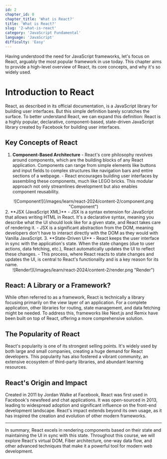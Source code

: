 ```yaml
---
id: 2
chapter_id: 0
chapter_title: 'What is React?'
title: 'What is React?'
slug: '2-what-is-react'
category: 'JavaScript Fundamental'
language: 'JavaScript'
difficulty: 'Easy'
---
```


Having understood the need for JavaScript frameworks, let's focus on React, arguably the most popular framework in use today. This chapter aims to provide a high-level overview of React, its core concepts, and why it's so widely used.

# Introduction to React
React, as described in its official documentation, is a JavaScript library for building user interfaces. But this simple definition barely scratches the surface. To better understand React, we can expand this definition: React is a highly popular, declarative, component-based, state-driven JavaScript library created by Facebook for building user interfaces.

## Key Concepts of React

1. **Component-Based Architecture**
        - React's core philosophy revolves around components, which are the building blocks of any React application. Components can range from simple elements like buttons and input fields to complex structures like navigation bars and entire sections of a webpage.
        - React encourages building user interfaces by assembling these components, much like LEGO bricks. This modular approach not only streamlines development but also enables component reusability.

<center>![Component!](/images/learn/react-2024/content-2/component.png "Component")</center>
2. **JSX (JavaScript XML)**
        - JSX is a syntax extension for JavaScript that allows writing HTML in React. It's a declarative syntax, meaning you describe what the UI should look like for a given state, and React takes care of rendering it.
        - JSX is a significant abstraction from the DOM, meaning developers don't have to interact directly with the DOM as they would with Vanilla JavaScript.
3. **State-Driven UI**
        - React keeps the user interface in sync with the application's state. When the state changes (due to user actions, data fetching, etc.), React automatically updates the UI to reflect these changes.
        - This process, where React reacts to state changes and updates the UI, is central to React's functionality and is a key reason for its name.

<center>![Render!](/images/learn/react-2024/content-2/render.png "Render")</center>

## React: A Library or a Framework?

While often referred to as a framework, React is technically a library focusing primarily on the view layer of an application. For a complete application, other libraries for routing, state management, and data fetching might be needed. To address this, frameworks like Next.js and Remix have been built on top of React, offering a more comprehensive solution.

## The Popularity of React
React's popularity is one of its strongest selling points. It's widely used by both large and small companies, creating a huge demand for React developers. This popularity has also fostered a vibrant community, an extensive ecosystem of third-party libraries, and abundant learning resources.

## React's Origin and Impact
Created in 2011 by Jordan Walke at Facebook, React was first used in Facebook's newsfeed and chat applications. It was open-sourced in 2013, leading to widespread adoption and significant influence on the front-end development landscape. React's impact extends beyond its own usage, as it has inspired the creation and evolution of other modern frameworks.

---
In summary, React excels in rendering components based on their state and maintaining the UI in sync with this state. Throughout this course, we will explore React's virtual DOM, Fiber architecture, one-way data flow, and other advanced techniques that make it a powerful tool for modern web development.
